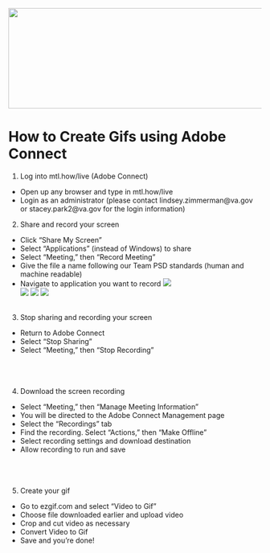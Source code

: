 <img src = "https://github.com/lzim/teampsd/blob/teampsd_style/teampsd_logo/team_psd_logo_sm.png"
     height = "200" width = "600">  

# How to Create Gifs using Adobe Connect

1. Log into mtl.how/live (Adobe Connect)
- Open up any browser and type in mtl.how/live
- Login as an administrator (please contact lindsey.zimmerman@va.gov or stacey.park2@va.gov for the login information)

2. Share and record your screen 
- Click "Share My Screen"
- Select "Applications" (instead of Windows) to share
- Select "Meeting," then "Record Meeting"
- Give the file a name following our Team PSD standards (human and machine readable)
- Navigate to application you want to record 
![](https://raw.githubusercontent.com/lzim/teampsd/blob/master/resources/gif_guide/gif_guide_1.gif)  
![](https://raw.githubusercontent.com/lzim/teampsd/blob/master/resources/gif_guide/gif_guide_2.gif)
![](https://raw.githubusercontent.com/lzim/teampsd/blob/master/resources/gif_guide/gif_guide_3.gif)
![](https://raw.githubusercontent.com/lzim/teampsd/blob/master/resources/gif_guide/gif_guide_4.gif)
![]()  
![]()  

3. Stop sharing and recording your screen
- Return to Adobe Connect
- Select "Stop Sharing"
- Select "Meeting," then "Stop Recording"
![]()  
![]()  
![]()  
![]()  

4. Download the screen recording
- Select "Meeting," then "Manage Meeting Information"
- You will be directed to the Adobe Connect Management page
- Select the "Recordings" tab
- Find the recording. Select "Actions," then "Make Offline"
- Select recording settings and download destination
- Allow recording to run and save
![]()  
![]()  
![]()  
![]()  

5. Create your gif
- Go to ezgif.com and select "Video to Gif"
- Choose file downloaded earlier and upload video
- Crop and cut video as necessary
- Convert Video to Gif
- Save and you're done!
![]()  
![]()  
![]()  
![]()  



